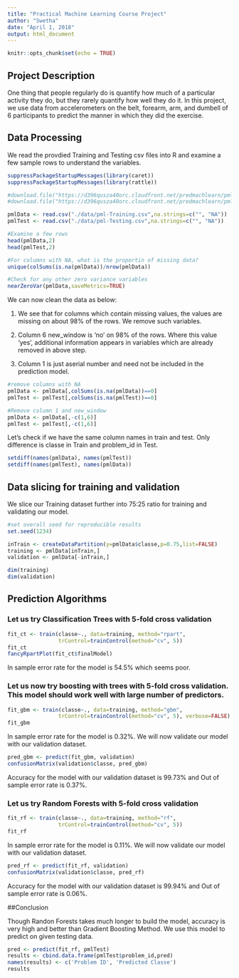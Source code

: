 ---
title: "Practical Machine Learning Course Project"
author: "Swetha"
date: "April 1, 2018"
output: html_document
---

```{r setup, include=FALSE}
knitr::opts_chunk$set(echo = TRUE)
```

## Project Description

One thing that people regularly do is quantify how much of a particular activity they do, but they rarely quantify how well they do it. In this project, we use data from accelerometers on the belt, forearm, arm, and dumbell of 6 participants to predict the manner in which they did the exercise.


## Data Processing

We read the provdied Training and Testing csv files into R and examine a few sample rows to understand the variables.
``` {r, results = "hide"}
suppressPackageStartupMessages(library(caret))
suppressPackageStartupMessages(library(rattle))

#download.file("https://d396qusza40orc.cloudfront.net/predmachlearn/pml-training.csv","./data/pml-training.csv")
#download.file("https://d396qusza40orc.cloudfront.net/predmachlearn/pml-testing.csv","./data/pml-testing.csv")

pmlData <- read.csv("./data/pml-Training.csv",na.strings=c("", "NA"))
pmlTest <- read.csv("./data/pml-Testing.csv",na.strings=c("", "NA"))

#Examine a few rows
head(pmlData,2)
head(pmlTest,2)

#For columns with NA, what is the proportin of missing data?
unique(colSums(is.na(pmlData))/nrow(pmlData))

#Check for any other zero variance variables
nearZeroVar(pmlData,saveMetrics=TRUE)
```

We can now clean the data as below:

1. We see that for columns which contain missing values, the values are missing on about 98% of the rows. We remove such variables.

2. Column 6 new_window is 'no' on 98% of the rows. Where this value 'yes', additional information appears in variables which are already removed in above step.

3. Column 1 is just aserial number and need not be included in the prediction model.


``` {r}
#remove columns with NA
pmlData <- pmlData[,colSums(is.na(pmlData))==0]
pmlTest <- pmlTest[,colSums(is.na(pmlTest))==0]

#Remove column 1 and new_window
pmlData <- pmlData[,-c(1,6)]
pmlTest <- pmlTest[,-c(1,6)]
```

Let's check if we have the same column names in train and test. Only difference is classe in Train and problem_id in Test.

```{r}
setdiff(names(pmlData), names(pmlTest))
setdiff(names(pmlTest), names(pmlData))
```


## Data slicing for training and validation

We slice our Training dataset further into 75:25 ratio for training and validating our model.
``` {r}
#set overall seed for reproducible results
set.seed(1234)

inTrain <- createDataPartition(y=pmlData$classe,p=0.75,list=FALSE)
training <- pmlData[inTrain,]
validation <- pmlData[-inTrain,]

dim(training)
dim(validation)
```


## Prediction Algorithms

### Let us try Classification Trees with 5-fold cross validation
```{r}
fit_ct <- train(classe~., data=training, method="rpart", 
                trControl=trainControl(method="cv", 5))
fit_ct
fancyRpartPlot(fit_ct$finalModel)
```

In sample error rate for the model is 54.5% which seems poor.

### Let us now try boosting with trees with 5-fold cross validation. This model should work well with large number of predictors.
```{r}
fit_gbm <- train(classe~., data=training, method="gbm", 
                trControl=trainControl(method="cv", 5), verbose=FALSE)
fit_gbm
```

In sample error rate for the model is 0.32%.
We will now validate our model with our validation dataset.

```{r}
pred_gbm <- predict(fit_gbm, validation)
confusionMatrix(validation$classe, pred_gbm)
```

Accuracy for the model with our validation dataset is 99.73% and Out of sample error rate is 0.37%.

### Let us try Random Forests with 5-fold cross validation
```{r}
fit_rf <- train(classe~., data=training, method="rf", 
                trControl=trainControl(method="cv", 5))
fit_rf
```

In sample error rate for the model is  0.11%.
We will now validate our model with our validation dataset.

```{r}
pred_rf <- predict(fit_rf, validation)
confusionMatrix(validation$classe, pred_rf)
```

Accuracy for the model with our validation dataset is 99.94% and Out of sample error rate is 0.06%.


##Conclusion

Though Randon Forests takes much longer to build the model, accuracy is very high and better than Gradient Boosting Method.
We use this model to predict on given testing data.

```{r}
pred <- predict(fit_rf, pmlTest)
results <- cbind.data.frame(pmlTest$problem_id,pred)
names(results) <- c('Problem ID', 'Predicted Classe')
results
```
